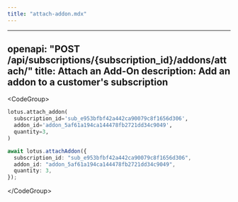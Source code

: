 ```yaml
---
title: "attach-addon.mdx"
---
```


---
openapi: "POST /api/subscriptions/{subscription_id}/addons/attach/"
title: Attach an Add-On
description: Add an addon to a customer's subscription
---

&lt;CodeGroup&gt;
```py Python
lotus.attach_addon(
  subscription_id='sub_e953bfbf42a442ca90079c8f1656d306',
  addon_id='addon_5af61a194ca144478fb2721dd34c9049',
  quantity=3,
)
```

```ts Typescript
await lotus.attachAddon({
  subscription_id: "sub_e953bfbf42a442ca90079c8f1656d306",
  addon_id: "addon_5af61a194ca144478fb2721dd34c9049",
  quantity: 3,
});
```

&lt;/CodeGroup&gt;
